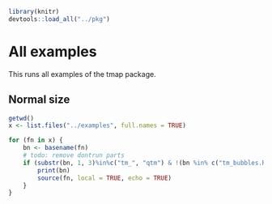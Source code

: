 ```r
library(knitr)
devtools::load_all("../pkg")
```

# All examples

This runs all examples of the tmap package.


## Normal size
```r
getwd()
x <- list.files("../examples", full.names = TRUE)

for (fn in x) {
	bn <- basename(fn)
	# todo: remove dontrun parts
	if (substr(bn, 1, 3)%in%c("tm_", "qtm") & !(bn %in% c("tm_bubbles.R", "tm_layout.R"))) {
		print(bn)
		source(fn, local = TRUE, echo = TRUE)
	}
}
```

